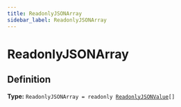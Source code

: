 ```yaml
---
title: ReadonlyJSONArray
sidebar_label: ReadonlyJSONArray
---
```


# ReadonlyJSONArray

## Definition

**Type:** <code>ReadonlyJSONArray = readonly [ReadonlyJSONValue](/api/types/readonlyjsonvalue)[]</code>

